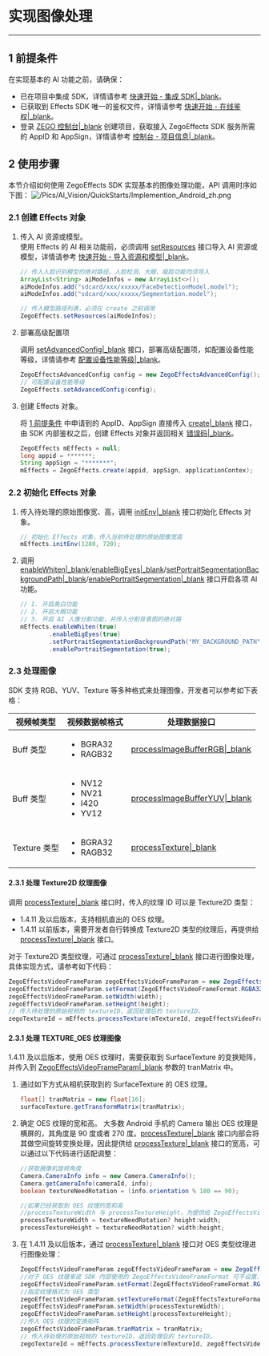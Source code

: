 # 实现图像处理

---

## 1 前提条件

在实现基本的 AI 功能之前，请确保：

- 已在项目中集成 SDK，详情请参考 [快速开始 - 集成 SDK\|_blank](!Quick_Starts/Integration)。
- 已获取到 Effects SDK 唯一的鉴权文件，详情请参考 [快速开始 - 在线鉴权\|_blank](!Quick_Starts/Authenticate_users_with_tokens)。
- 登录 [ZEGO 控制台\|_blank](https://console.zego.im) 创建项目，获取接入 ZegoEffects SDK 服务所需的 AppID 和 AppSign，详情请参考 [控制台 - 项目信息\|_blank](#12107)。


## 2 使用步骤

本节介绍如何使用 ZegoEffects SDK 实现基本的图像处理功能，API 调用时序如下图：
![/Pics/AI_Vision/QuickStarts/Implemention_Android_zh.png](http://doc.oa.zego.im/Pics/AI_Vision/QuickStarts/Implemention_Android_zh.png)

### 2.1 创建 Effects 对象

1. 传入 AI 资源或模型。  
    使用 Effects 的 AI 相关功能前，必须调用 [setResources](@setResources) 接口导入 AI 资源或模型，详情请参考 [快速开始 - 导入资源和模型\|_blank](!Quick_Starts/Import_Resources)。

    ```java
    // 传入人脸识别模型的绝对路径。人脸检测、大眼、瘦脸功能均须导入
    ArrayList<String> aiModeInfos = new ArrayList<>();
    aiModeInfos.add("sdcard/xxx/xxxxx/FaceDetectionModel.model");
    aiModeInfos.add("sdcard/xxx/xxxxx/Segmentation.model");  

    // 传入模型路径列表，必须在 create 之前调用
    ZegoEffects.setResources(aiModeInfos);
    ```

2. 部署高级配置项

    调用 [setAdvancedConfig\|_blank](@setAdvancedConfig) 接口，部署高级配置项，如配置设备性能等级，详情请参考 [配置设备性能等级\|_blank](!getDeviceLevel)。

    ```java
    ZegoEffectsAdvancedConfig config = new ZegoEffectsAdvancedConfig();
    // 可配置设备性能等级
    ZegoEffects.setAdvancedConfig(config);
    ```

3. 创建 Effects 对象。  

    将 [1 前提条件](!Quick_Starts/Solution_Implementation#1) 中申请到的 AppID、AppSign 直接传入 [create\|_blank](@create__2) 接口，由 SDK 内部鉴权之后，创建 Effects 对象并返回相关 [错误码\|_blank](!Error_Codes/Error_Codes)。

    ```java
    ZegoEffects mEffects = null;
    long appid = *******;
    String appSign = "*******";
    mEffects = ZegoEffects.create(appid, appSign, applicationContex);
    ```

### 2.2 初始化 Effects 对象

1. 传入待处理的原始图像宽、高，调用 [initEnv\|_blank](@initEnv) 接口初始化 Effects 对象。

    ```java
    // 初始化 Effects 对象，传入当前待处理的原始图像宽高
    mEffects.initEnv(1280, 720);
    ```

2. 调用 [enableWhiten\|_blank](@enableWhiten)/[enableBigEyes\|_blank](@enableBigEyes)/[setPortraitSegmentationBackgroundPath\|_blank](@setPortraitSegmentationBackgroundPath)/[enablePortraitSegmentation\|_blank](@enablePortraitSegmentation) 接口开启各项 AI 功能。

    ```java
    // 1. 开启美白功能
    // 2. 开启大眼功能
    // 3. 开启 AI 人像分割功能，并传入分割背景图的绝对路
    mEffects.enableWhiten(true)
            .enableBigEyes(true)
            .setPortraitSegmentationBackgroundPath("MY_BACKGROUND_PATH", ZegoEffectsScaleMode.ASPECT_FILL);
            .enablePortraitSegmentation(true);
    ```

### 2.3 处理图像

SDK 支持 RGB、YUV、Texture 等多种格式来处理图像，开发者可以参考如下表格：

| 视频帧类型 | 视频数据帧格式 | 处理数据接口 |
|---|---|---|
|Buff 类型| <ul><li>BGRA32</li><li>RAGB32</li></ul>|[processImageBufferRGB\|_blank](@processImageBufferRGB)|
|Buff 类型| <ul><li>NV12</li><li>NV21</li><li>I420</li><li>YV12</li></ul>|[processImageBufferYUV\|_blank](@processImageBufferYUV) |
|Texture 类型| <ul><li>BGRA32 </li><li>RAGB32</li></ul> |[processTexture\|_blank](@processTexture) |


#### 2.3.1 处理 Texture2D 纹理图像

<Warning title="Warning">

调用 [processTexture\|_blank](@processTexture) 接口时，传入的纹理 ID 可以是 Texture2D 类型：
- 1.4.11 及以后版本，支持相机直出的 OES 纹理。
- 1.4.11 以前版本，需要开发者自行转换成 Texture2D 类型的纹理后，再提供给 [processTexture\|_blank](@processTexture) 接口。
</Warning>

对于 Texture2D 类型纹理，可通过 [processTexture\|_blank](@processTexture) 接口进行图像处理，具体实现方式，请参考如下代码：

```java
ZegoEffectsVideoFrameParam zegoEffectsVideoFrameParam = new ZegoEffectsVideoFrameParam();
zegoEffectsVideoFrameParam.setFormat(ZegoEffectsVideoFrameFormat.RGBA32);
zegoEffectsVideoFrameParam.setWidth(width);
zegoEffectsVideoFrameParam.setHeight(height);
// 传入待处理的原始视频的 textureID，返回处理后的 textureID。
zegoTextureId = mEffects.processTexture(mTextureId, zegoEffectsVideoFrameParam);
```


#### 2.3.1 处理 TEXTURE_OES 纹理图像

<Warning title="Warning">

1.4.11 及以后版本，使用 OES 纹理时，需要获取到 SurfaceTexture 的变换矩阵，并传入到 [ZegoEffectsVideoFrameParam\|_blank](@-ZegoEffectsVideoFrameParam) 参数的 tranMatrix 中。
</Warning>

1. 通过如下方式从相机获取到的 SurfaceTexture 的 OES 纹理。
    ```java
    float[] tranMatrix = new float[16];
    surfaceTexture.getTransformMatrix(tranMatrix);
    ```

2. 确定 OES 纹理的宽和高。
  大多数 Android 手机的 Camera 输出 OES 纹理是横屏的，其角度是 90 度或者 270 度。[processTexture\|_blank](@processTexture) 接口内部会将其做空间旋转变换处理，因此提供给 [processTexture\|_blank](@processTexture) 接口的宽高，可以通过以下代码进行适配调整：

    ```java
    //获取摄像机旋转角度
    Camera.CameraInfo info = new Camera.CameraInfo();
    Camera.getCameraInfo(cameraId, info);
    boolean textureNeedRotation = (info.orientation % 180 == 90);

    //如果已经获取到 OES 纹理的宽和高
    //processTextureWidth 与 processTextureHeight，为提供给 ZegoEffectsVideoFrameParam 参数的长宽
    processTextureWidth = textureNeedRotation? height:width;
    processTextureHeight = textureNeedRotation? width:height;
    ```



3. 在 1.4.11 及以后版本，通过 [processTexture\|_blank](@processTexture) 接口对 OES 类型纹理进行图像处理：
    ```java
    ZegoEffectsVideoFrameParam zegoEffectsVideoFrameParam = new ZegoEffectsVideoFrameParam();
    //对于 OES 纹理来说 SDK 内部使用的 ZegoEffectsVideoFrameFormat 可不设置，默认为 RGBA32
    zegoEffectsVideoFrameParam.setFormat(ZegoEffectsVideoFrameFormat.RGBA32);
    //指定纹理格式为 OES 类型
    zegoEffectsVideoFrameParam.setTextureFormat(ZegoEffectsTextureFormat.TEXTURE_OES);
    zegoEffectsVideoFrameParam.setWidth(processTextureWidth);
    zegoEffectsVideoFrameParam.setHeight(processTextureHeight);
    //传入 OES 纹理的变换矩阵
    zegoEffectsVideoFrameParam.tranMatrix = tranMatrix;
    // 传入待处理的原始视频的 textureID，返回处理后的 textureID。
    zegoTextureId = mEffects.processTexture(mTextureId, zegoEffectsVideoFrameParam);
    ```
